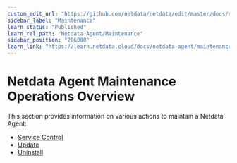 ```yaml
---
custom_edit_url: "https://github.com/netdata/netdata/edit/master/docs/category-overview-pages/maintenance-operations-on-netdata-agents.md"
sidebar_label: "Maintenance"
learn_status: "Published"
learn_rel_path: "Netdata Agent/Maintenance"
sidebar_position: "206000"
learn_link: "https://learn.netdata.cloud/docs/netdata-agent/maintenance/maintenance"
---
```


# Netdata Agent Maintenance Operations Overview

This section provides information on various actions to maintain a Netdata Agent:

- [Service Control](/docs/netdata-agent/start-stop-restart.md)
- [Update](/packaging/installer/UPDATE.md)
- [Uninstall](/packaging/installer/UNINSTALL.md)
